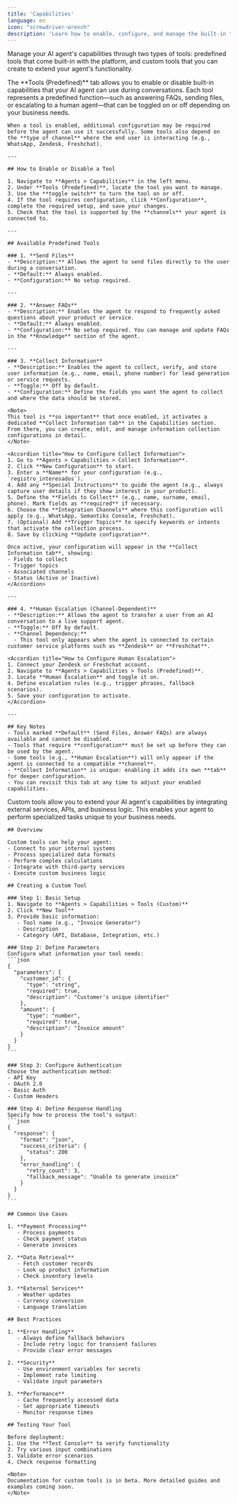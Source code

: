 ```yaml
---
title: 'Capabilities'
language: en
icon: "screwdriver-wrench"
description: 'Learn how to enable, configure, and manage the built-in tools and capabilities your AI agent can use—such as sending files, answering FAQs, collecting user information, and escalating to human agents—across supported channels.'
---
```


Manage your AI agent's capabilities through two types of tools: predefined tools that come built-in with the platform, and custom tools that you can create to extend your agent's functionality.

<Tabs>
  <Tab title="Tools (Predefined)">
    The **Tools (Predefined)** tab allows you to enable or disable built-in capabilities that your AI agent can use during conversations. Each tool represents a predefined function—such as answering FAQs, sending files, or escalating to a human agent—that can be toggled on or off depending on your business needs.  

    When a tool is enabled, additional configuration may be required before the agent can use it successfully. Some tools also depend on the **type of channel** where the end user is interacting (e.g., WhatsApp, Zendesk, Freshchat).  

    ---

    ## How to Enable or Disable a Tool

    1. Navigate to **Agents > Capabilities** in the left menu.  
    2. Under **Tools (Predefined)**, locate the tool you want to manage.  
    3. Use the **toggle switch** to turn the tool on or off.  
    4. If the tool requires configuration, click **Configuration**, complete the required setup, and save your changes.  
    5. Check that the tool is supported by the **channels** your agent is connected to.  

    ---

    ## Available Predefined Tools

    ### 1. **Send Files**  
    - **Description:** Allows the agent to send files directly to the user during a conversation.  
    - **Default:** Always enabled.  
    - **Configuration:** No setup required.  

    ---

    ### 2. **Answer FAQs**  
    - **Description:** Enables the agent to respond to frequently asked questions about your product or service.  
    - **Default:** Always enabled.  
    - **Configuration:** No setup required. You can manage and update FAQs in the **Knowledge** section of the agent.  

    ---

    ### 3. **Collect Information**  
    - **Description:** Enables the agent to collect, verify, and store user information (e.g., name, email, phone number) for lead generation or service requests.  
    - **Toggle:** Off by default.  
    - **Configuration:** Define the fields you want the agent to collect and where the data should be stored.  

    <Note>  
    This tool is **so important** that once enabled, it activates a dedicated **Collect Information tab** in the Capabilities section. From there, you can create, edit, and manage information collection configurations in detail.  
    </Note>  

    <Accordion title="How to Configure Collect Information">  
    1. Go to **Agents > Capabilities > Collect Information**.  
    2. Click **New Configuration** to start.  
    3. Enter a **Name** for your configuration (e.g., `registro_interesados`).  
    4. Add any **Special Instructions** to guide the agent (e.g., always capture user details if they show interest in your product).  
    5. Define the **Fields to Collect** (e.g., name, surname, email, phone). Mark fields as **required** if necessary.  
    6. Choose the **Integration Channels** where this configuration will apply (e.g., WhatsApp, Semantiks Console, Freshchat).  
    7. (Optional) Add **Trigger Topics** to specify keywords or intents that activate the collection process.  
    8. Save by clicking **Update configuration**.  

    Once active, your configuration will appear in the **Collect Information tab**, showing:  
    - Fields to collect  
    - Trigger topics  
    - Associated channels  
    - Status (Active or Inactive)  
    </Accordion>  

    ---

    ### 4. **Human Escalation (Channel-Dependent)**  
    - **Description:** Allows the agent to transfer a user from an AI conversation to a live support agent.  
    - **Toggle:** Off by default.  
    - **Channel Dependency:**  
      - This tool only appears when the agent is connected to certain customer service platforms such as **Zendesk** or **Freshchat**.  

    <Accordion title="How to Configure Human Escalation">  
    1. Connect your Zendesk or Freshchat account.  
    2. Navigate to **Agents > Capabilities > Tools (Predefined)**.  
    3. Locate **Human Escalation** and toggle it on.  
    4. Define escalation rules (e.g., trigger phrases, fallback scenarios).  
    5. Save your configuration to activate.  
    </Accordion>  

    ---

    ## Key Notes
    - Tools marked **Default** (Send Files, Answer FAQs) are always available and cannot be disabled.  
    - Tools that require **configuration** must be set up before they can be used by the agent.  
    - Some tools (e.g., **Human Escalation**) will only appear if the agent is connected to a compatible **channel**.  
    - **Collect Information** is unique: enabling it adds its own **tab** for deeper configuration.  
    - You can revisit this tab at any time to adjust your enabled capabilities.
  </Tab>

  <Tab title="Tools (Custom)">
    Custom tools allow you to extend your AI agent's capabilities by integrating external services, APIs, and business logic. This enables your agent to perform specialized tasks unique to your business needs.

    ## Overview

    Custom tools can help your agent:
    - Connect to your internal systems
    - Process specialized data formats
    - Perform complex calculations
    - Integrate with third-party services
    - Execute custom business logic

    ## Creating a Custom Tool

    ### Step 1: Basic Setup
    1. Navigate to **Agents > Capabilities > Tools (Custom)**
    2. Click **New Tool**
    3. Provide basic information:
       - Tool name (e.g., "Invoice Generator")
       - Description
       - Category (API, Database, Integration, etc.)

    ### Step 2: Define Parameters
    Configure what information your tool needs:
    ```json
    {
      "parameters": {
        "customer_id": {
          "type": "string",
          "required": true,
          "description": "Customer's unique identifier"
        },
        "amount": {
          "type": "number",
          "required": true,
          "description": "Invoice amount"
        }
      }
    }
    ```

    ### Step 3: Configure Authentication
    Choose the authentication method:
    - API Key
    - OAuth 2.0
    - Basic Auth
    - Custom Headers

    ### Step 4: Define Response Handling
    Specify how to process the tool's output:
    ```json
    {
      "response": {
        "format": "json",
        "success_criteria": {
          "status": 200
        },
        "error_handling": {
          "retry_count": 3,
          "fallback_message": "Unable to generate invoice"
        }
      }
    }
    ```

    ## Common Use Cases

    1. **Payment Processing**
       - Process payments
       - Check payment status
       - Generate invoices

    2. **Data Retrieval**
       - Fetch customer records
       - Look up product information
       - Check inventory levels

    3. **External Services**
       - Weather updates
       - Currency conversion
       - Language translation

    ## Best Practices

    1. **Error Handling**
       - Always define fallback behaviors
       - Include retry logic for transient failures
       - Provide clear error messages

    2. **Security**
       - Use environment variables for secrets
       - Implement rate limiting
       - Validate input parameters

    3. **Performance**
       - Cache frequently accessed data
       - Set appropriate timeouts
       - Monitor response times

    ## Testing Your Tool

    Before deployment:
    1. Use the **Test Console** to verify functionality
    2. Try various input combinations
    3. Validate error scenarios
    4. Check response formatting

    <Note>
    Documentation for custom tools is in beta. More detailed guides and examples coming soon.
    </Note>
  </Tab>
</Tabs>
